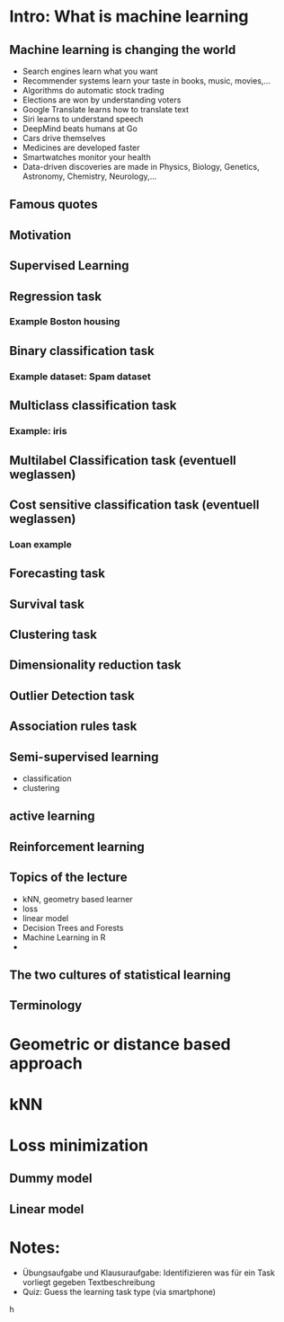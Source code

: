 # Intro: What is machine learning

## Machine learning is changing the world
- Search engines learn what you want
- Recommender systems learn your taste in books, music, movies,...
- Algorithms do automatic stock trading
- Elections are won by understanding voters
- Google Translate learns how to translate text
- Siri learns to understand speech
- DeepMind beats humans at Go
- Cars drive themselves
- Medicines are developed faster
- Smartwatches monitor your health
- Data-driven discoveries are made in Physics, Biology, Genetics, Astronomy, Chemistry, Neurology,...

## Famous quotes

## Motivation

## Supervised Learning

## Regression task

### Example Boston housing

## Binary classification task

### Example dataset: Spam dataset

## Multiclass classification task

### Example: iris

## Multilabel Classification task (eventuell weglassen)

## Cost sensitive classification task (eventuell weglassen)

### Loan example

## Forecasting task

## Survival task

## Clustering task

## Dimensionality reduction task

## Outlier Detection task

## Association rules task

## Semi-supervised learning
- classification
- clustering

## active learning

## Reinforcement learning

## Topics of the lecture
- kNN, geometry based learner
- loss
- linear model
- Decision Trees and Forests
- Machine Learning in R
-


## The two cultures of statistical learning

## Terminology





# Geometric or distance based approach

# kNN

# Loss minimization

## Dummy model

## Linear model





# Notes:
- Übungsaufgabe und Klausuraufgabe: Identifizieren was für ein Task vorliegt gegeben Textbeschreibung
- Quiz: Guess the learning task type (via smartphone)


h
